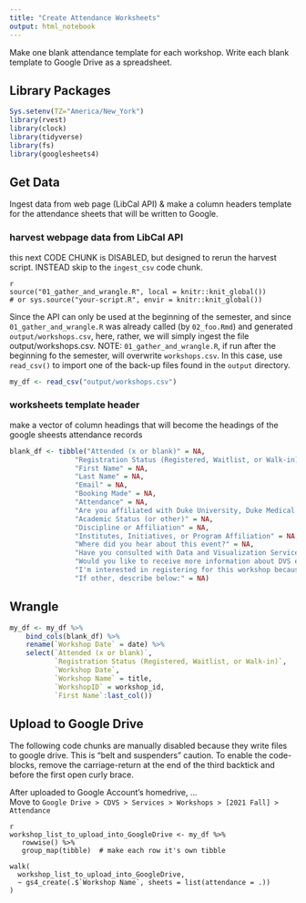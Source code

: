 ```yaml
---
title: "Create Attendance Worksheets"
output: html_notebook
---
```


Make one blank attendance template for each workshop. Write each blank template to Google Drive as a spreadsheet. 

## Library Packages

```r
Sys.setenv(TZ="America/New_York")
library(rvest)
library(clock)
library(tidyverse)
library(fs)
library(googlesheets4)
```

## Get Data

Ingest data from web page (LibCal API) & make a column headers template for the attendance sheets that will be written to Google.

### harvest webpage data from LibCal API

this next CODE CHUNK is DISABLED, but designed to rerun the harvest script.  INSTEAD skip to the `ingest_csv` code chunk.

```
{r get wrangled data, include=FALSE}
source("01_gather_and_wrangle.R", local = knitr::knit_global())
# or sys.source("your-script.R", envir = knitr::knit_global())
```

Since the API can only be used at the beginning of the semester, and since `01_gather_and_wrangle.R` was already called (by `02_foo.Rmd`) and generated `output/workshops.csv`, here, rather, we will simply ingest the file output/workshops.csv.  NOTE: `01_gather_and_wrangle.R`, if run after the beginning fo the semester, will overwrite `workshops.csv`.  In this case, use `read_csv()` to import one of the back-up files found in the `output` directory.

```r
my_df <- read_csv("output/workshops.csv")
```


### worksheets template header

make a vector of column headings that will become the headings of the google sheests attendance records

```r
blank_df <- tibble("Attended (x or blank)" = NA,
                "Registration Status (Registered, Waitlist, or Walk-in)"  = NA,
                "First Name" = NA,
                "Last Name" = NA,
                "Email" = NA,
                "Booking Made" = NA,
                "Attendance" = NA,
                "Are you affiliated with Duke University, Duke Medical Center, DCRI, or another Duke group?" = NA,
                "Academic Status (or other)" = NA,
                "Discipline or Affiliation" = NA,
                "Institutes, Initiatives, or Program Affiliation" = NA,
                "Where did you hear about this event?" = NA,
                "Have you consulted with Data and Visualization Services before this workshop?" = NA,
                "Would you like to receive more information about DVS events and training?" = NA,
                "I'm interested in registering for this workshop because:" = NA,
                "If other, describe below:" = NA)
```

## Wrangle

```r
my_df <- my_df %>% 
    bind_cols(blank_df) %>% 
    rename(`Workshop Date` = date) %>%
    select(`Attended (x or blank)`, 
           `Registration Status (Registered, Waitlist, or Walk-in)`,
           `Workshop Date`,
           `Workshop Name` = title,
           `WorkshopID` = workshop_id,
           `First Name`:last_col())
```


## Upload to Google Drive

The following code chunks are manually disabled because they write files to google drive.  This is "belt and suspenders" caution.  To enable the code-blocks, remove the carriage-return at the end of the third backtick and before the first open curly brace.

After uploaded to Google Account's homedrive, ...  
Move to  `Google Drive > CDVS > Services > Workshops > [2021 Fall] > Attendance`

```
{r}
workshop_list_to_upload_into_GoogleDrive <- my_df %>% 
   rowwise() %>%
   group_map(tibble)  # make each row it's own tibble

walk(
  workshop_list_to_upload_into_GoogleDrive,
  ~ gs4_create(.$`Workshop Name`, sheets = list(attendance = .))
)
```

